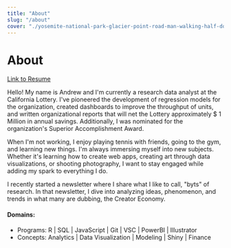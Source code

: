 ```yaml
---
title: "About"
slug: "/about"
cover: "./yosemite-national-park-glacier-point-road-man-walking-half-dome.jpg"
---
```


# About

[Link to Resume](https://drive.google.com/file/d/1ghq_mykczm7tMXwvkfZ0vkLYqsOfX1CY/view?usp=sharing)

Hello! My name is Andrew and I'm currently a research data analyst at the California Lottery.
I've pioneered the development of regression models for the organization, created dashboards to improve the throughput of units, and written organizational reports that 
will net the Lottery approximately $ 1 Million in annual savings. 
Additionally, I was nominated for the organization's Superior Accomplishment Award. 

When I'm not working, I enjoy playing tennis with friends, going to the gym, and learning new things. I'm always immersing myself into new subjects. 
Whether it's learning how to create web apps, creating art through data visualizations, or shooting photography, I want to stay engaged while adding my spark to everything I do.  

I recently started a newsletter where I share what I like to call, "byts" of research. In that newsletter, I dive into 
analyzing ideas, phenomenon, and trends in what many are dubbing, the Creator Economy.


#### Domains:

*  Programs: R | SQL | JavaScript | Git | VSC | PowerBI | Illustrator      
*  Concepts: Analytics | Data Visualization | Modeling | Shiny | Finance


